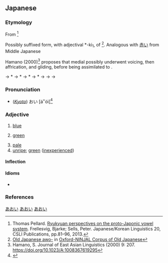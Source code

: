 ==Japanese==
{{ja-kanjitab|あお|yomi=k}}

===Etymology===
From {{inh|ja|jpx-pro|*awo-}}<ref>Thomas Pellard.  [https://hal.archives-ouvertes.fr/hal-01289288/document Ryukyuan perspectives on the proto-Japonic vowel system].  Frellesvig, Bjarke; Sells, Peter. Japanese/Korean Linguistics 20, CSLI Publications, pp.81–96, 2013.</ref>

Possibly suffixed form, with adjectival *-ki<sub>1</sub>, of {{inh|ja|ojp|-}} {{IPAchar|awo-}}<ref>[http://npcmj.ninjal.ac.jp/interfaces/cgi-bin/dictionary.sh?search=l007042a&part=n&db=oncoj Old Japanese awo-] in [http://oncoj.ninjal.ac.jp/ Oxford-NINJAL Corpus of Old Japanese]</ref>. Analogous with [[赤い]] {{IPAchar|/akai/}} from Middle Japanese {{IPAchar|/akaki/}}

Hamano (2000)<ref>Hamano, S. Journal of East Asian Linguistics (2000) 9: 207. https://doi.org/10.1023/A:1008367619295</ref> proposes that medial {{IPAchar|-k-}} possibly underwent voicing, then affrication, and gliding, before being assimilated to {{IPAchar|/-i/}}.

{{IPAfont|⟨awoki<sub>1</sub>⟩}} → *{{IPAfont|/awokʲi/}} → *{{IPAfont|/awogʲi/}} → *{{IPAfont|/awoɣi/}} → *{{IPAfont|/awoji/}} → {{IPAfont|/awoʲi/}} → {{IPAchar|/awoi/}} → {{IPAchar|/aoi/}}

===Pronunciation===
{{ja-pron|あおい|acc=2}}
* (''[[w:Kansai dialect|Kyoto]]'') {{overline|あ}}おい [áꜜòì]<ref>{{R:Keihankei}}</ref>

===Adjective===
{{ja-adj|infl=い|あおい|hhira=あをい}}

# [[blue]]
# {{lb|ja|of vegetation or traffic lights}} [[green]]
# [[pale]]
# [[unripe]]; [[green]] ([[inexperienced]])
#: {{ja-usex|おまえはまだ'''青い'''。|おまえ は まだ '''あおい'''。|You're still '''green'''.}}

====Inflection====
{{ja-i|あお}}

====Idioms====
* {{ja-r|隣の芝生は青く見える|となり の しばふ は あおく みえる|gloss=the grass is always greener on the other side}}

===References===
<references/>

[[Category:Japanese basic words|あおい]]
[[Category:ja:Colors|あおい]]
[[Category:ja:JLPT-5|あおい]]